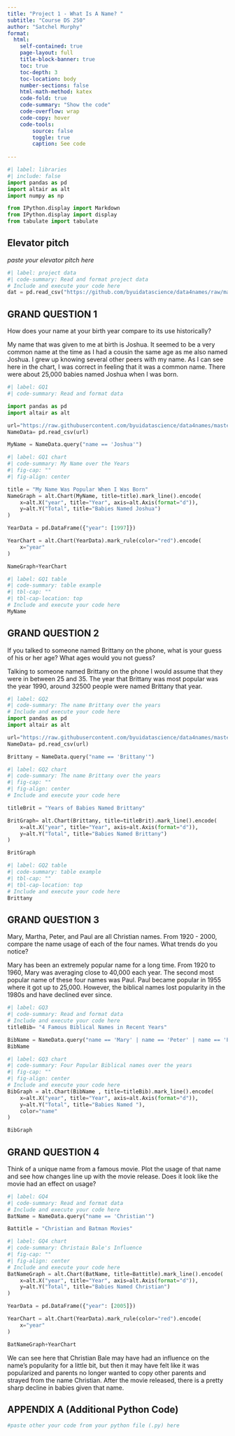 ```yaml
---
title: "Project 1 - What Is A Name? "
subtitle: "Course DS 250"
author: "Satchel Murphy"
format:
  html:
    self-contained: true
    page-layout: full
    title-block-banner: true
    toc: true
    toc-depth: 3
    toc-location: body
    number-sections: false
    html-math-method: katex
    code-fold: true
    code-summary: "Show the code"
    code-overflow: wrap
    code-copy: hover
    code-tools:
        source: false
        toggle: true
        caption: See code
    
---
```


```python
#| label: libraries
#| include: false
import pandas as pd
import altair as alt
import numpy as np

from IPython.display import Markdown
from IPython.display import display
from tabulate import tabulate
```


## Elevator pitch

_paste your elevator pitch here_

```python
#| label: project data
#| code-summary: Read and format project data
# Include and execute your code here
dat = pd.read_csv("https://github.com/byuidatascience/data4names/raw/master/data-raw/names_year/names_year.csv")
```


## GRAND QUESTION 1

How does your name at your birth year compare to its use historically?

My name that was given to me at birth is Joshua. It seemed to be a very common name at the time as I had a cousin the same age as me also named Joshua. I grew up knowing several other peers with my name. As I can see here in the chart, I was correct in feeling that it was a common name. There were about 25,000 babies named Joshua when I was born.

```python
#| label: GQ1
#| code-summary: Read and format data

import pandas as pd
import altair as alt

url="https://raw.githubusercontent.com/byuidatascience/data4names/master/data-raw/names_year/names_year.csv"
NameData= pd.read_csv(url)

MyName = NameData.query("name == 'Joshua'")
```


```python
#| label: GQ1 chart
#| code-summary: My Name over the Years
#| fig-cap: ""
#| fig-align: center

title = "My Name Was Popular When I Was Born"
NameGraph = alt.Chart(MyName, title=title).mark_line().encode(
    x=alt.X("year", title="Year", axis=alt.Axis(format="d")),
    y=alt.Y("Total", title="Babies Named Joshua")
)

YearData = pd.DataFrame({"year": [1997]})

YearChart = alt.Chart(YearData).mark_rule(color="red").encode(
    x="year"
)

NameGraph+YearChart

```


```python
#| label: GQ1 table
#| code-summary: table example
#| tbl-cap: ""
#| tbl-cap-location: top
# Include and execute your code here
MyName

```


## GRAND QUESTION 2

If you talked to someone named Brittany on the phone, what is your guess of his or her age? What ages would you not guess?

Talking to someone named Brittany on the phone I would assume that they were in between 25 and 35. The year that Brittany was most popular was the year 1990, around 32500 people were named Brittany that year.

```python
#| label: GQ2
#| code-summary: The name Brittany over the years
# Include and execute your code here
import pandas as pd
import altair as alt

url="https://raw.githubusercontent.com/byuidatascience/data4names/master/data-raw/names_year/names_year.csv"
NameData= pd.read_csv(url)

Brittany = NameData.query("name == 'Brittany'")

```



```python
#| label: GQ2 chart
#| code-summary: The name Brittany over the years
#| fig-cap: ""
#| fig-align: center
# Include and execute your code here

titleBrit = "Years of Babies Named Brittany"

BritGraph= alt.Chart(Brittany, title=titleBrit).mark_line().encode(
    x=alt.X("year", title="Year", axis=alt.Axis(format="d")),
    y=alt.Y("Total", title="Babies Named Brittany")
)

BritGraph

```


```python
#| label: GQ2 table
#| code-summary: table example
#| tbl-cap: ""
#| tbl-cap-location: top
# Include and execute your code here
Brittany
```


## GRAND QUESTION 3

Mary, Martha, Peter, and Paul are all Christian names. From 1920 - 2000, compare the name usage of each of the four names. What trends do you notice?

Mary has been an extremely popular name for a long time. From 1920 to 1960, Mary was averaging close to 40,000 each year. The second most popular name of these four names was Paul. Paul became popular in 1955 where it got up to 25,000. However, the biblical names lost popularity in the 1980s and have declined ever since. 

```python
#| label: GQ3
#| code-summary: Read and format data
# Include and execute your code here
titleBib= "4 Famous Biblical Names in Recent Years"

BibName = NameData.query("name == 'Mary' | name == 'Peter' | name == 'Paul' | name == 'Martha'")
BibName

```


```python
#| label: GQ3 chart
#| code-summary: Four Popular Biblical names over the years
#| fig-cap: ""
#| fig-align: center
# Include and execute your code here
BibGraph = alt.Chart(BibName , title=titleBib).mark_line().encode(
    x=alt.X("year", title="Year", axis=alt.Axis(format="d")),
    y=alt.Y("Total", title="Babies Named "),
    color="name"
)

BibGraph
```




## GRAND QUESTION 4

Think of a unique name from a famous movie. Plot the usage of that name and see how changes line up with the movie release. Does it look like the movie had an effect on usage?

```python
#| label: GQ4
#| code-summary: Read and format data
# Include and execute your code here
BatName = NameData.query("name == 'Christian'")

Battitle = "Christian and Batman Movies"
```


```python
#| label: GQ4 chart
#| code-summary: Christain Bale's Influence
#| fig-cap: ""
#| fig-align: center
# Include and execute your code here
BatNameGraph = alt.Chart(BatName, title=Battitle).mark_line().encode(
    x=alt.X("year", title="Year", axis=alt.Axis(format="d")),
    y=alt.Y("Total", title="Babies Named Christian")
)

YearData = pd.DataFrame({"year": [2005]})

YearChart = alt.Chart(YearData).mark_rule(color="red").encode(
    x="year"
)

BatNameGraph+YearChart
```

We can see here that Christian Bale may have had an influence on the name's popularity for a little bit, but then it may have felt like it was popularized and parents no longer wanted to copy other parents and strayed from the name Christian. After the movie released, there is a pretty sharp decline in babies given that name.


## APPENDIX A (Additional Python Code)

```python
#paste other your code from your python file (.py) here
```

